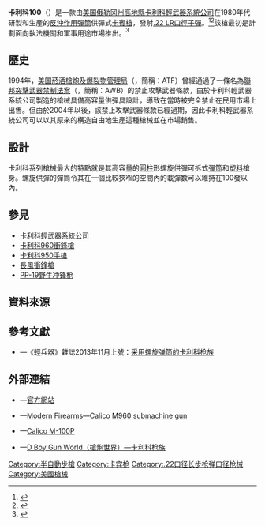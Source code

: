 {{noteTA
|G1=軍事
|G2=長度單位
|G3=Firearms
}}
{{Infobox Weapon
|name= 卡利科100卡賓槍<br />{{Lang|en|Calico M100}}
|image= File:M105calico4143.jpg
|image_size= 300px
|caption= 裝上[[胡桃|胡桃]][[木材|木]]製成的[[護木|護木]]及[[槍托|槍托]]的M105卡賓槍，為M100卡賓槍的衍生型
|origin= {{flagcountry|United States}}
|type= [[半自動步枪|半自動步枪]]或[[卡宾枪|卡宾枪]]
<!-- Type selection -->
|is_ranged= yes
|is_bladed= 
|is_explosive= 
|is_artillery= 
|is_vehicle= 
|is_missile= 
|is_UK= 
<!-- Service history -->
|service= 
|used_by= 
|wars= 
<!-- Production history -->
|designer= [[卡利科輕武器系統公司|卡利科輕武器系統公司]]
|design_date= 1980年代
|manufacturer= 卡利科輕武器系統公司
|unit_cost= <div class="NavFrame collapsed" style="color: black; background-color: #FFFFFF; margin: 0 auto; padding: 0 10px; text-align: left;"><div class="NavHead" style="background-color: #FFFFFF; margin: 0 auto; padding: 0 10px; font-weight:normal;">[[建議售價|MSRP]]：</div><div class="NavContent" style="background-color: #FFFFFF; margin: 0 auto; padding: 0 10px;">
* M100：[[美元|$]]651
* M100戰術型：$726
* M100S：$2,350
* M100FS：$651
* M100FS戰術型：$726
* M100P／M110：$703
</div>
</div>
|production_date= 1980年代—
|number= 
|variants= <div class="NavFrame collapsed" style="color: black; background-color: #FFFFFF; margin: 0 auto; padding: 0 10px; text-align: left;"><div class="NavHead" style="background-color: #FFFFFF; margin: 0 auto; padding: 0 10px; font-weight:normal;"></div><div class="NavContent" style="background-color: #FFFFFF; margin: 0 auto; padding: 0 10px;">
* M100
* M100戰術型
* M100S（[[胡桃|胡桃]][[木材|木]][[護木|護木]]及[[槍托|槍托]]）
* M100FS
* M100FS戰術型
* M105
* M100P／M110（[[手枪|手枪]]型）
</div>
</div>
<!-- General specifications -->
|spec_label= 
|weight= <div class="NavFrame collapsed" style="color: black; background-color: #FFFFFF; margin: 0 auto; padding: 0 10px; text-align: left;"><div class="NavHead" style="background-color: #FFFFFF; margin: 0 auto; padding: 0 10px; font-weight:normal;"></div><div class="NavContent" style="background-color: #FFFFFF; margin: 0 auto; padding: 0 10px;">
* M100：
** 空槍：1.91[[千克|千克]]（4.2[[磅|磅]]）
** 連100發可卸式[[彈匣|彈筒]]：2.59公斤（5.7磅）
* M100P／M110：
** 空槍：1公斤（2.2磅）
** 連100發可卸式彈筒：1.7公斤（3.75磅）
</div>
</div>
|length= <div class="NavFrame collapsed" style="color: black; background-color: #FFFFFF; margin: 0 auto; padding: 0 10px; text-align: left;"><div class="NavHead" style="background-color: #FFFFFF; margin: 0 auto; padding: 0 10px; font-weight:normal;"></div><div class="NavContent" style="background-color: #FFFFFF; margin: 0 auto; padding: 0 10px;">
* M100：
** 槍托縮折：756.92[[毫米|毫米]]（29.8[[英寸|英寸]]）
** 槍托展開／固定槍托：909.32毫米（35.8英吋）
* M100P／M110：
** 槍托縮折：454.66毫米（17.9英吋）
</div>
</div>
|part_length= <div class="NavFrame collapsed" style="color: black; background-color: #FFFFFF; margin: 0 auto; padding: 0 10px; text-align: left;"><div class="NavHead" style="background-color: #FFFFFF; margin: 0 auto; padding: 0 10px; font-weight:normal;"></div><div class="NavContent" style="background-color: #FFFFFF; margin: 0 auto; padding: 0 10px;">
* M100：406.4毫米（16英吋）
* M100P／M110：152.4毫米（6英吋）
</div>
</div>
|width= 
|height= 
|diameter= 
|crew= 
<!-- Ranged weapon specifications --> 
|cartridge= [[.22_LR|.22 LR]]
|caliber= 5.59毫米（.22英吋）
|barrels= 1根，標準[[膛線|膛線]]纏距為1：16，[[槍口|槍口]]裝有圆錐形[[消焰器|消焰器]]
|action= [[反沖作用|反沖作用]]
|mode= {{Link-en|半自動槍械|Semi-automatic firearm|半自動}}
|rate= 
|velocity= 426.71[[米每秒|米／秒]]（1,400[[英尺每秒|英尺／秒]]）
|range= 91.44[[米_(单位)|公尺]]（100[[码|码]]，300[[英尺|英尺]]）
|max_range= 
|feed= 50、100發可拆卸式[[彈匣#彈筒|彈筒]]
|sights= <div class="NavFrame collapsed" style="color: black; background-color: #FFFFFF; margin: 0 auto; padding: 0 10px; text-align: left;"><div class="NavHead" style="background-color: #FFFFFF; margin: 0 auto; padding: 0 10px; font-weight:normal;"></div><div class="NavContent" style="background-color: #FFFFFF; margin: 0 auto; padding: 0 10px;">
* 開放式照門（可調節）
* 特製[[接口|接口]]導軌以安裝[[瞄準鏡|光學瞄準鏡]]
</div>
</div>
<!-- 火炮規格 -->
|breech= 
|recoil= 
|carriage= 
|elevation= 
|traverse= 
<!-- 刃器規格 --> 
|blade_type= 
|hilt_type= 
|sheath_type= 
|head_type= 
|haft_type= 
<!-- 爆炸物內填炸藥規格 --> 
|filling= 
|filling_weight= 
|detonation= 
|yield= 
<!-- 車輛/飛彈 規格 -->
|armour= 
|primary_armament= 
|secondary_arament= 
|engine= 
|engine_power= 
|transmission= 
|payload_capacity= 
|fuel_capacity= 
|pw_ratio= 
|suspension= 
|clearance= 
|vehicle_range= 
|speed= 
|guidance= 
|steering= 
<!-- Missiles only -->
|wingspan= 
|propellant= 
|ceiling= 
|altitude= 
|depth= 
|boost= 
|accuracy= 
|launch_platform= 
|transport= 
}}

'''卡利科100'''（{{Lang-en|'''Calico M100'''}}）是一款由[[美国|美国]][[俄勒冈州|俄勒冈州]][[高地縣_(俄亥俄州)|高地縣]][[卡利科輕武器系統公司|卡利科輕武器系統公司]]在1980年代研製和生產的[[反沖作用|反沖作用]][[彈匣|彈筒]]供彈式[[卡賓槍|卡賓槍]]，發射[[.22_LR|.22 LR]][[口徑|口徑]][[子彈|子彈]]。<ref name=world>{{cite web|title=Calico M960 submachine gun (USA)|url=http://world.guns.ru/smg/usa/calico-e.html|publisher=world.guns.ru|accessdate=22 November 2012|archive-date=2016-08-30|archive-url=https://web.archive.org/web/20160830052903/http://world.guns.ru/smg/usa/calico-e.html|dead-url=no}}</ref><ref name=imfdb>{{cite web|title=Calico Series of Rifles and Pistols|url=http://www.imfdb.org/wiki/Calico_Series_of_Rifles_and_Pistols|publisher=www.imfdb.org|accessdate=22 November 2012|archive-date=2020-11-12|archive-url=https://web.archive.org/web/20201112000615/http://www.imfdb.org/wiki/Calico_Series_of_Rifles_and_Pistols|dead-url=no}}</ref>該槍最初是計劃面向執法機關和軍事用途市場推出。<ref name=special>{{cite web|title=Calico M100|url=http://thespecialistsltd.com/calico-m100|publisher=thespecialistsltd.com|accessdate=22 November 2012|archive-url=https://web.archive.org/web/20121016010321/http://thespecialistsltd.com/calico-m100|archive-date=2012-10-16|dead-url=yes}}</ref>

== 歷史 ==
1994年，[[美国|美国]][[美國菸酒槍炮及爆裂物管理局|菸酒槍炮及爆裂物管理局]]（{{Lang-en|Bureau of Alcohol, Tobacco, Firearms and Explosives}}，簡稱：ATF）曾經通過了一條名為[[聯邦突擊武器禁制法案|聯邦突擊武器禁制法案]]（{{Lang-en|Federal Assault Weapons Ban}}，簡稱：AWB）的禁止攻擊武器條款，由於卡利科輕武器系統公司製造的槍械具備高容量供彈具設計，導致在當時被完全禁止在民用市場上出售。但由於2004年以後，該禁止攻擊武器條款已經過期，因此卡利科輕武器系統公司可以以其原來的構造自由地生產這種槍械並在市場銷售。

== 設計 ==
卡利科系列槍械最大的特點就是其高容量的[[圆柱体|圓柱]]形螺旋供彈可拆式[[彈匣#彈筒|彈筒]]和[[塑料|塑料]]槍身。螺旋供彈的彈筒令其在一個比較狹窄的空間內的載彈數可以維持在100發以內。

== 參見 ==
* [[卡利科輕武器系統公司|卡利科輕武器系統公司]]
* [[卡利科960衝鋒槍|卡利科960衝鋒槍]]
* [[卡利科950手槍|卡利科950手槍]]
* [[長風衝鋒槍|長風衝鋒槍]]
* [[PP-19野牛冲锋枪|PP-19野牛冲锋枪]]

== 資料來源 ==
{{Reflist}}

== 參考文獻 ==
* {{zh-hans icon}}—《輕兵器》雜誌2013年11月上號：[https://web.archive.org/web/20140204011502/http://www.xzbu.com/8/view-4426106.htm 采用螺旋弹筒的卡利科枪族]

== 外部連結 ==
* {{en icon}}—[http://calicolightweaponsystems.com/ 官方網站]{{Wayback|url=http://calicolightweaponsystems.com/ |date=20110315073020 }}
* {{en icon}}—[http://world.guns.ru/smg/usa/calico-e.html Modern Firearms—Calico M960 submachine gun] {{Wayback|url=http://world.guns.ru/smg/usa/calico-e.html |date=20160830052903 }}
* {{en icon}}—[http://www.notpurfect.com/main/cal22p.html Calico M-100P] {{Wayback|url=http://www.notpurfect.com/main/cal22p.html |date=20200116173326 }}
* {{zh-hans icon}}—[http://pewpewpew.work/usa/calico/calico.htm D Boy Gun World（槍炮世界）—卡利科枪族] {{Wayback|url=http://pewpewpew.work/usa/calico/calico.htm |date=20200720062207 }}

{{DEFAULTSORT:Calico M100}}
[[Category:半自動步槍|Category:半自動步槍]]
[[Category:卡宾枪|Category:卡宾枪]]
[[Category:.22口径长步枪弹口径枪械|Category:.22口径长步枪弹口径枪械]]
[[Category:美國槍械|Category:美國槍械]]